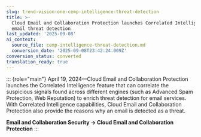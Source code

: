 ```yaml
---
slug: trend-vision-one-cemp-intelligence-threat-detection
title: >-
  Cloud Email and Collaboration Protection launches Correlated Intelligence for
  email threat detection
last_updated: '2025-09-08'
ai_context:
  source_file: cemp-intelligence-threat-detection.md
  conversion_date: '2025-09-08T23:42:24.009Z'
conversion_status: converted
translation_ready: true
---
```


::: {role="main"}
April 19, 2024—Cloud Email and Collaboration Protection launches the Correlated Intelligence feature that can correlate the suspicious signals found across different engines (such as Advanced Spam Protection, Web Reputation) to enrich threat detection for email services. With Correlated Intelligence capabilities, Cloud Email and Collaboration Protection also provide the reasons why an email is detected as a threat.

**Email and Collaboration Security → Cloud Email and Collaboration Protection**
:::
